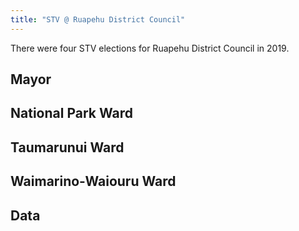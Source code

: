 ```yaml
---
title: "STV @ Ruapehu District Council"
---
```


There were four STV elections for Ruapehu District Council in 2019.

## Mayor



## National Park Ward


## Taumarunui Ward


## Waimarino-Waiouru Ward



## Data

